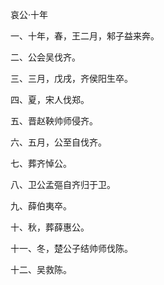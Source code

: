 

哀公·十年

一、十年，春，王二月，邾子益来奔。

二、公会吴伐齐。

三、三月，戊戌，齐侯阳生卒。

四、夏，宋人伐郑。

五、晋赵鞅帅师侵齐。

六、五月，公至自伐齐。

七、葬齐悼公。

八、卫公孟彄自齐归于卫。

九、薛伯夷卒。

十、秋，葬薛惠公。

十一、冬，楚公子结帅师伐陈。

十二、吴救陈。

